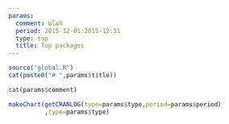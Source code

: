 ```yaml
---
params:
  comment: blah
  period: 2015-12-01:2015-12:31
  type: top
  title: Top packages
---
```



```r
source("global.R")
cat(paste0("# ",params$title))
```


```r
cat(params$comment)
```

```r
makeChart(getCRANLOG(type=params$type,period=params$period)
          ,type=params$type)
```
